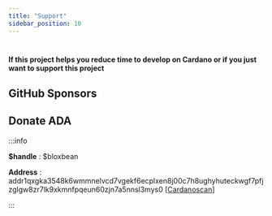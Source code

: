 ```yaml
---
title: "Support"
sidebar_position: 10
---
```

#

**If this project helps you reduce time to develop on Cardano or if you just want to support this project**

## GitHub Sponsors


<Sponsors></Sponsors>

## Donate ADA

:::info

**$handle** : $bloxbean

**Address** : addr1qxgka3548k6wmmnelvcd7vgekf6ecplxen8j00c7h8ughyhuteckwgf7pfjzglgw8zr7lk9xkmnfpqeun60zjn7a5nnsl3mys0 \[[Cardanoscan](https://cardanoscan.io/address/01916ec6953db4edee79fb30df3119b2759c07e6cccf27bf1eb9f88b92fc5e7167213e0a64247d0e3887efd8a6b6e690833c9e9e294fdda4e7)]

:::


